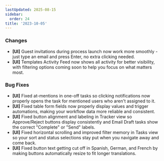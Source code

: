 ```yaml
---
lastUpdated: 2025-08-15
sidebar:
  order: 24
title: '2023-10-05'
---
```


### Changes

- **[UI]** Guest invitations during process launch now work more smoothly - just type an email and press Enter, no extra clicking needed.
- **[UI]** Templates Activity Feed now shows all activity for better visibility, with filtering options coming soon to help you focus on what matters most.

### Bug Fixes

- **[UI]** Fixed at-mentions in one-off tasks so clicking notifications now properly opens the task for mentioned users who aren't assigned to it.
- **[UI]** Fixed table form fields now properly display values and trigger automations, making your workflow data more reliable and consistent.
- **[UI]** Fixed button alignment and labeling in Tracker view so Approve/Reject buttons display consistently and Email Draft tasks show the correct "Complete" or "Send" labels.
- **[UI]** Fixed horizontal scrolling and improved filter memory in Tasks view so your sort and status selections stay put when you navigate away and come back.
- **[UI]** Fixed button text getting cut off in Spanish, German, and French by making buttons automatically resize to fit longer translations.